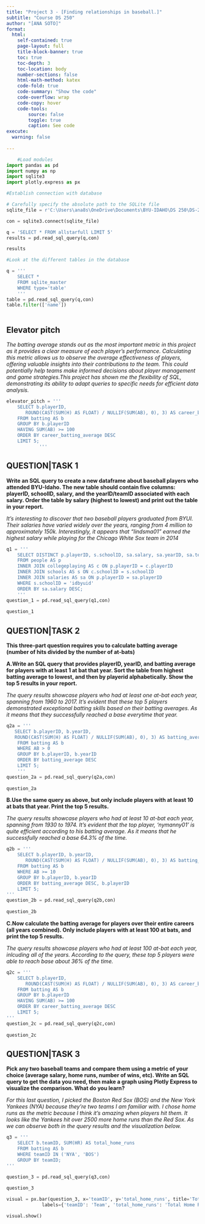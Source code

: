 ```yaml
---
title: "Project 3 - [Finding relationships in baseball.]"
subtitle: "Course DS 250"
author: "[ANA SOTO]"
format:
  html:
    self-contained: true
    page-layout: full
    title-block-banner: true
    toc: true
    toc-depth: 3
    toc-location: body
    number-sections: false
    html-math-method: katex
    code-fold: true
    code-summary: "Show the code"
    code-overflow: wrap
    code-copy: hover
    code-tools:
        source: false
        toggle: true
        caption: See code
execute: 
  warning: false
    
---
```


```python

    #Load modules
import pandas as pd 
import numpy as np     
import sqlite3
import plotly.express as px

```

```python

#Establish connection with database

# Carefully specify the absolute path to the SQLite file
sqlite_file = r'C:\Users\ana8s\OneDrive\Documents\BYU-IDAHO\DS 250\DS-250\Projects\lahmansbaseballdb.sqlite'

con = sqlite3.connect(sqlite_file)

q = 'SELECT * FROM allstarfull LIMIT 5'
results = pd.read_sql_query(q,con)

results


```

```python

#Look at the different tables in the database

q = '''
    SELECT * 
    FROM sqlite_master 
    WHERE type='table'      
    '''
table = pd.read_sql_query(q,con)
table.filter(['name'])
   
```
## Elevator pitch

_The batting average stands out as the most important metric in this project as it provides a clear measure of each player's performance. Calculating this metric allows us to observe the average effectiveness of players, offering valuable insights into their contributions to the team. This could potentially help teams make informed decisions about player management and game strategies.This project has shown me the flexibility of SQL, demonstrating its ability to adapt queries to specific needs for efficient data analysis._

```python

elevator_pitch = '''
    SELECT b.playerID, 
       ROUND(CAST(SUM(H) AS FLOAT) / NULLIF(SUM(AB), 0), 3) AS career_batting_average
    FROM batting AS b
    GROUP BY b.playerID
    HAVING SUM(AB) >= 100  
    ORDER BY career_batting_average DESC
    LIMIT 5;
            '''
```


## QUESTION|TASK 1

__Write an SQL query to create a new dataframe about baseball players who attended BYU-Idaho. The new table should contain five columns: playerID, schoolID, salary, and the yearID/teamID associated with each salary. Order the table by salary (highest to lowest) and print out the table in your report.__

_
It's interesting to discover that two baseball players graduated from BYUI. Their salaries have varied widely over the years, ranging from 4 million to approximately 150k. Interestingly, it appears that "lindsma01" earned the highest salary while playing for the Chicago White Sox team in 2014_

```python

q1 = '''
    SELECT DISTINCT p.playerID, s.schoolID, sa.salary, sa.yearID, sa.teamID
    FROM people AS p
    INNER JOIN collegeplaying AS c ON p.playerID = c.playerID
    INNER JOIN schools AS s ON c.schoolID = s.schoolID
    INNER JOIN salaries AS sa ON p.playerID = sa.playerID
    WHERE s.schoolID = 'idbyuid'
    ORDER BY sa.salary DESC;
    '''
question_1 = pd.read_sql_query(q1,con)
    
question_1

```


## QUESTION|TASK 2

__This three-part question requires you to calculate batting average (number of hits divided by the number of at-bats)__

__A.Write an SQL query that provides playerID, yearID, and batting average for players with at least 1 at bat that year. Sort the table from highest batting average to lowest, and then by playerid alphabetically. Show the top 5 results in your report.__

_The query results showcase players who had at least one at-bat each year, spanning from 1960 to 2017. It's evident that these top 5 players demonstrated exceptional batting skills based on their batting averages. As it means that they successfully reached a base everytime that year._

```python
     
q2a = '''
   SELECT b.playerID, b.yearID, 
   ROUND(CAST(SUM(H) AS FLOAT) / NULLIF(SUM(AB), 0), 3) AS batting_average
    FROM batting AS b
    WHERE AB > 0
    GROUP BY b.playerID, b.yearID
    ORDER BY batting_average DESC
    LIMIT 5;
    '''
question_2a = pd.read_sql_query(q2a,con)
    
question_2a

```


__B.Use the same query as above, but only include players with at least 10 at bats that year. Print the top 5 results.__

_The query results showcase players who had at least 10 at-bat each year, spanning from 1930 to 1974. It's evident that the top player, 'nymanny01' is quite efficient according to his batting average. As it means that he successfully reached a base 64.3% of the time._

```python

q2b = '''
    SELECT b.playerID, b.yearID, 
       ROUND(CAST(SUM(H) AS FLOAT) / NULLIF(SUM(AB), 0), 3) AS batting_average
    FROM batting AS b
    WHERE AB >= 10  
    GROUP BY b.playerID, b.yearID
    ORDER BY batting_average DESC, b.playerID
    LIMIT 5;
'''
question_2b = pd.read_sql_query(q2b,con)
    
question_2b

```

__C.Now calculate the batting average for players over their entire careers (all years combined). Only include players with at least 100 at bats, and print the top 5 results.__

_The query results showcase players who had at least 100 at-bat each year, inlcuding all of the years. According to the query, these top 5 players were able to reach base about 36% of the time. _

```python

q2c = '''
    SELECT b.playerID, 
       ROUND(CAST(SUM(H) AS FLOAT) / NULLIF(SUM(AB), 0), 3) AS career_batting_average
    FROM batting AS b
    GROUP BY b.playerID
    HAVING SUM(AB) >= 100  
    ORDER BY career_batting_average DESC
    LIMIT 5;
'''
question_2c = pd.read_sql_query(q2c,con)
    
question_2c

```


## QUESTION|TASK 3

__Pick any two baseball teams and compare them using a metric of your choice (average salary, home runs, number of wins, etc). Write an SQL query to get the data you need, then make a graph using Plotly Express to visualize the comparison. What do you learn?__

_
For this last question, I picked the Boston Red Sox (BOS) and the New York Yankees (NYA) because they're two teams I am familiar with. I chose home runs as the metric because I think it's amazing when players hit them. It looks like the Yankees hit over 2500 more home runs than the Red Sox. As we can observe both in the query results and the visualization below._

```python

q3 = '''
    SELECT b.teamID, SUM(HR) AS total_home_runs
    FROM batting AS b
    WHERE teamID IN ('NYA', 'BOS')
    GROUP BY teamID;
'''

question_3 = pd.read_sql_query(q3,con)
    
question_3

```


```python

visual = px.bar(question_3, x='teamID', y='total_home_runs', title='Total Home Runs Comparison',
             labels={'teamID': 'Team', 'total_home_runs': 'Total Home Runs'})

visual.show()

```